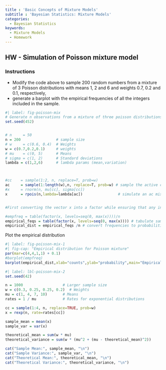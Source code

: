 ```yaml
---
title : 'Basic Concepts of Mixture Models'
subtitle : 'Bayesian Statistics: Mixture Models'
categories:
  - Bayesian Statistics
keywords:
  - Mixture Models
  - Homework
---
```


## HW - Simulation of Poisson mixture model


::: {.callout-note}
### Instructions

- Modify the code above to sample 200 random numbers from a mixture of 3 Poisson distributions with means 1, 2 and 6 and weights 0.7, 0.2 and 0.1, respectively, 
- generate a barplot with the empirical frequencies of all the integers included in the sample.
:::

```r
#| label: fig-poisson-mix
# Generate n observations from a mixture of three poisson distributions
set.seed(452)


# n     = 50
n = 200                # sample size
# w     = c(0.6, 0.4)  # Weights
w = c(0.7,0.2,0.1)     # weights
# mu    = c(0, 5)      # Means
# sigma = c(1, 2)      # Standard deviations
lambda = c(1,2,6)      # lambda params (mean,variation)



#cc    = sample(1:2, n, replace=T, prob=w)
ac     = sample(1:length(w),n, replace=T, prob=w) # sample the active component
#x     = rnorm(n, mu[cc], sigma[cc])
x      = rpois(n,lambda=lambda[ac])                # simulate an ac mixture component n time


#First converting the vector x into a factor while ensuring that any integer between 0 and the maximum in the sample are valid factors avoids the issue of ignoring zero counts or x=0.

#empfreq = table(factor(x, levels=seq(0, max(x))))/n
empirical_feqs = table(factor(x, levels=seq(0, max(x)))) # tabulate samples into a counts
empirical_dist = empirical_feqs /n # convert frequencies to probabilities
```

Plot the empirical distribution

```r
#| label: fig-poisson-mix-1
#| fig-cap: "Empirical distribution for Poisson mixture"
par(mar=c(4,4,1,1) + 0.1)
#barplot(empfreq)
barplot(empirical_dist,xlab="counts",ylab="probability",main="Empirical distribution for Poisson mixture")

```



```r
#| label: lbl-poisson-mix-2
set.seed(42)

n = 1000                  # Larger sample size
w = c(0.3, 0.25, 0.25, 0.2)  # Weights
mu = c(1, 4, 7, 10)       # Means
rates = 1 / mu            # Rates for exponential distributions

cc = sample(1:4, n, replace=TRUE, prob=w)
x = rexp(n, rate=rates[cc])

sample_mean = mean(x)
sample_var = var(x)

theoretical_mean = sum(w * mu)
theoretical_variance = sum(w * (mu^2 + (mu - theoretical_mean)^2))

cat("Sample Mean:", sample_mean, "\n")
cat("Sample Variance:", sample_var, "\n")
cat("Theoretical Mean:", theoretical_mean, "\n")
cat("Theoretical Variance:", theoretical_variance, "\n")
```

